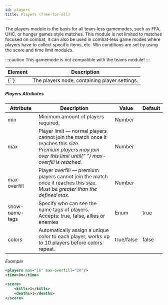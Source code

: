 ```yaml
---
id: players
title: Players (free-for-all)
---
```


The players module is the basis for all team-less gamemodes, such as FFA, UHC, or hunger games style matches.
This module is not limited to matches focused on combat,
it can also be used in combat-less game modes where players have to collect specific items, etc.
Win conditions are set by using the score and time limit modules.

:::caution
This gamemode is not compatible with the teams module!
:::

<div className="table-container">
  <table>
    <thead>
      <tr>
        <th>Element</th>
        <th>Description</th>
      </tr>
    </thead>
    <tbody>
      <tr>
        <td>
          <label>{`<players />`}</label>
        </td>
        <td>The players node, containing player settings.</td>
      </tr>
    </tbody>
  </table>
</div>

##### Players Attributes

<div className="table-container">
  <table>
    <thead>
      <tr>
        <th style={{ minWidth: "130px" }}>Attribute</th>
        <th>Description</th>
        <th>Value</th>
        <th>Default</th>
      </tr>
    </thead>
    <tbody>
      <tr>
        <td>
          <label>min</label>
        </td>
        <td>Minimum amount of players required.</td>
        <td>
          <span className="badge badge--primary">Number</span>
        </td>
        <td></td>
      </tr>
      <tr>
        <td>
          <label>max</label>
        </td>
        <td>
          Player limit &#8212; normal players cannot join the match once it reaches
          this size.
          <br />
          <em>
            Premium players may join over this limit until{" "}
            <label>max-overfill</label> is reached.
          </em>
        </td>
        <td>
          <span className="badge badge--primary">Number</span>
        </td>
        <td></td>
      </tr>
      <tr>
        <td>
          <label>max-overfill</label>
        </td>
        <td>
          Player overfill &#8212; premium players cannot join the match once it
          reaches this size.
          <br />
          <em>
            Must be greater than the defined <label>max</label>.
          </em>
        </td>
        <td>
          <span className="badge badge--primary">Number</span>
        </td>
        <td></td>
      </tr>
      <tr>
        <td>
          <label>show-name-tags</label>
        </td>
        <td>
          Specify who can see the name tags of players.
          <br />
          Accepts:
          <label>true</label>, <label>false</label>, <label>allies</label> or <label>enemies</label>
        </td>
        <td>
          <span className="badge badge--primary">Enum</span>
        </td>
        <td>true</td>
      </tr>
      <tr>
        <td>
          <label>colors</label>
        </td>
        <td>
          Automatically assign a unique color to each player, works up to 10 players
          before colors repeat.
        </td>
        <td>
          <span className="badge badge--primary">true/false</span>
        </td>
        <td>false</td>
      </tr>
    </tbody>
  </table>
</div>

_Example_

```xml
<players max="16" max-overfill="20"/>
<time>8m</time>

<score>
    <kills>1</kills>
    <deaths>1</deaths>
</score>
```
